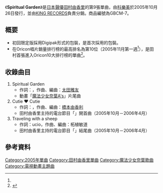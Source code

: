 {{Infobox Single 
| Name = Spiritual Garden
| Cover = GBCM-7.jpg
| Caption = 
| Artist = [[田村由香里|田村由香里]]
| Album = {{lang|ja|[[銀の旋律、記憶の水音。|銀の旋律、記憶の水音。]]}}<br />[[Sincerely_Dears...|Sincerely Dears...]]
| A-side = Spiritual Garden
| B-side = Cutie ♥ Cutie、<br />Traveling with a sheep
| Released = 2005年10月26日
| Format = 
| Recorded = 
| Genre = [[J-POP|J-POP]]
| Length = 13分鐘21秒
| Label = [[科樂美|科樂美]]
| Writer = {{lang|ja|三井ゆきこ}}、[[太田雅友|太田雅友]]、{{lang|ja|ふじのマナミ}}、[[橋本由香利|橋本由香利]]、ucio、柘植敏道
| Producer = 
| Certification = 
| Chart position =*[[Oricon|Oricon]]週排行榜：第10位<ref name="OriconChart">[http://www.oricon.co.jp/search/result.php?kbn=js&types=rnk&year=2005&month=11&week=1&submit4.x=32&submit4.y=5  Oricon排行榜紀錄搜尋－2005年11月第1週]</ref>
| Last single = {{lang|ja|[[恋せよ女の子|恋せよ女の子]]}}<br />（2005年）
| This single = '''Spiritual Garden'''<br />（2005年）
| Next single = [[童話迷宮|童話迷宮]]<br />（2006年）
| Misc =
}}

《'''Spiritual Garden'''》是[[日本|日本]][[聲優|聲優]][[田村由香里|田村由香里]]的第9張單曲，由[[科樂美|科樂美]]於2005年10月26日發行，並由[[KING_RECORDS|KING RECORDS]]負責分銷。商品編號為GBCM-7。

== 概要 ==
* 初回限定版採用Digipak形式的包裝，是首次採用的包裝。
* 在Oricon唱片銷量排行榜的最高排名為第10位（2005年11月第一週<ref name="OriconChart" />），是田村首張進入Oricon10大排行榜的單曲<ref>{{Cite web |url=http://www.oricon.co.jp/news/ranking/1050/ |title=Oricon的有關報導 |accessdate=2008-06-02 |archive-date=2008-06-22 |archive-url=https://web.archive.org/web/20080622112400/http://www.oricon.co.jp/news/ranking/1050/ |dead-url=no }}</ref>。

== 收錄曲目 ==
#Spiritual Garden
#*作詞：{{lang|ja|三井ゆきこ}}，作曲、編曲：[[太田雅友|太田雅友]]
#*動畫「[[魔法少女奈葉A's|魔法少女奈葉A's]]」片尾曲
#Cutie ♥ Cutie
#*作詞：{{lang|ja|ふじのマナミ}}，作曲、編曲：[[橋本由香利|橋本由香利]]
#*田村由香里主持的電台節目「{{lang|ja|田村ゆかりのいたずら黒うさぎ}}」開首曲（2005年10月－2006年4月）
#Traveling with a sheep
#*作詞：ucio，作曲、編曲：柘植敏道
#*田村由香里主持的電台節目「{{lang|ja|田村ゆかりのいたずら黒うさぎ}}」結尾曲（2005年10月－2006年4月）

== 參考資料 ==
<div class="references-small">
<references />
</div>

{{魔法少女奈葉}}
{{田村由香里}}
{{single-stub}}

[[Category:2005年單曲|Category:2005年單曲]]
[[Category:田村由香里單曲|Category:田村由香里單曲]]
[[Category:魔法少女奈葉歌曲|Category:魔法少女奈葉歌曲]]
[[Category:電視動畫主題曲|Category:電視動畫主題曲]]